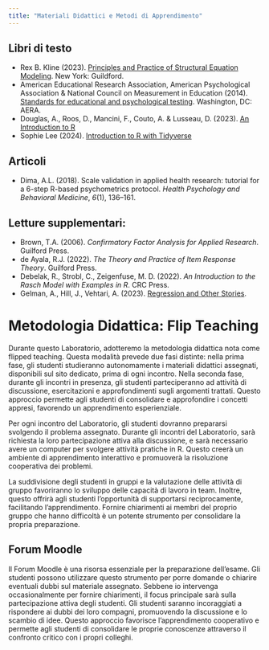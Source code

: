 ```yaml
---
title: "Materiali Didattici e Metodi di Apprendimento"
---
```


## Libri di testo

- Rex B. Kline (2023). [Principles and Practice of Structural Equation Modeling](https://www.guilford.com/books/Principles-and-Practice-of-Structural-Equation-Modeling/Rex-Kline/9781462551910). New York: Guildford.
- American Educational Research Association, American Psychological Association & National Council on Measurement in Education (2014). [Standards for educational and psychological testing](https://www.aera.net/Publications/Books/Standards-for-Educational-Psychological-Testing-2014-Edition). Washington, DC: AERA.
- Douglas, A., Roos, D., Mancini, F., Couto, A. & Lusseau, D. (2023). [An Introduction to R](https://intro2r.com)
- Sophie Lee (2024). [Introduction to R with Tidyverse](https://introduction-r-tidyverse.netlify.app)

## Articoli

- Dima, A.L. (2018). Scale validation in applied health research: tutorial for a 6-step R-based psychometrics protocol. *Health Psychology and Behavioral Medicine*, *6*(1), 136--161.


## Letture supplementari:

- Brown, T.A. (2006). _Confirmatory Factor Analysis for Applied Research_. Guilford Press.
- de Ayala, R.J. (2022). _The Theory and Practice of Item Response Theory_. Guilford Press.
- Debelak, R., Strobl, C., Zeigenfuse, M. D. (2022). _An Introduction to the Rasch Model with Examples in R_. CRC Press.
- Gelman, A., Hill, J., Vehtari, A. (2023). [Regression and Other Stories](https://users.aalto.fi/~ave/ROS.pdf). 

# Metodologia Didattica: Flip Teaching

Durante questo Laboratorio, adotteremo la metodologia didattica nota come flipped teaching. Questa modalità prevede due fasi distinte: nella prima fase, gli studenti studieranno autonomamente i materiali didattici assegnati, disponibili sul sito dedicato, prima di ogni incontro. Nella seconda fase, durante gli incontri in presenza, gli studenti parteciperanno ad attività di discussione, esercitazioni e approfondimenti sugli argomenti trattati. Questo approccio permette agli studenti di consolidare e approfondire i concetti appresi, favorendo un apprendimento esperienziale.

Per ogni incontro del Laboratorio, gli studenti dovranno prepararsi svolgendo il problema assegnato. Durante gli incontri del Laboratorio, sarà richiesta la loro partecipazione attiva alla discussione, e sarà necessario avere un computer per svolgere attività pratiche in R. Questo creerà un ambiente di apprendimento interattivo e promuoverà la risoluzione cooperativa dei problemi.

La suddivisione degli studenti in gruppi e la valutazione delle attività di gruppo favoriranno lo sviluppo delle capacità di lavoro in team. Inoltre, questo offrirà agli studenti l'opportunità di supportarsi reciprocamente, facilitando l'apprendimento. Fornire chiarimenti ai membri del proprio gruppo che hanno difficoltà è un potente strumento per consolidare la propria preparazione.

## Forum Moodle

Il Forum Moodle è una risorsa essenziale per la preparazione dell'esame. Gli studenti possono utilizzare questo strumento per porre domande o chiarire eventuali dubbi sul materiale assegnato. Sebbene io intervenga occasionalmente per fornire chiarimenti, il focus principale sarà sulla partecipazione attiva degli studenti. Gli studenti saranno incoraggiati a rispondere ai dubbi dei loro compagni, promuovendo la discussione e lo scambio di idee. Questo approccio favorisce l'apprendimento cooperativo e permette agli studenti di consolidare le proprie conoscenze attraverso il confronto critico con i propri colleghi.


